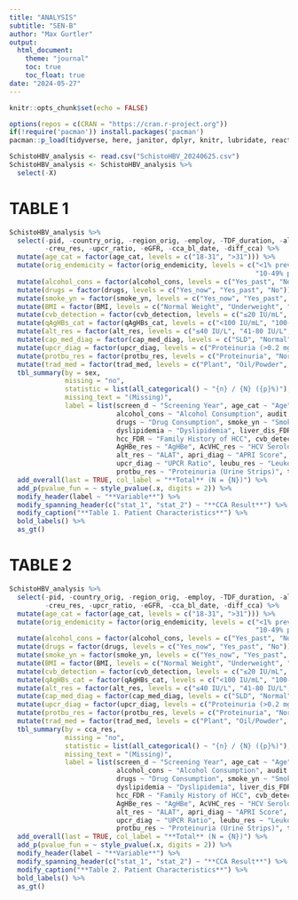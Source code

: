 ```yaml
---
title: "ANALYSIS"
subtitle: "SEN-B"
author: "Max Gurtler"
output: 
  html_document:
    theme: "journal"
    toc: true
    toc_float: true
date: "2024-05-27"
---
```



```r
knitr::opts_chunk$set(echo = FALSE)
```

```r
options(repos = c(CRAN = "https://cran.r-project.org"))
if(!require('pacman')) install.packages('pacman')
pacman::p_load(tidyverse, here, janitor, dplyr, knitr, lubridate, reactable, gtsummary)
```

```r
SchistoHBV_analysis <- read.csv("SchistoHBV_20240625.csv")
SchistoHBV_analysis <- SchistoHBV_analysis %>% 
  select(-X)
```


# TABLE 1

```r
SchistoHBV_analysis %>%
  select(-pid, -country_orig, -region_orig, -employ, -TDF_duration, -alt_elevated, -apri_score, -fibs_med_res, -fibs7, -fibs11, -cap_med_res, -protu_res, 
         -creu_res, -upcr_ratio, -eGFR, -cca_bl_date, -diff_cca) %>%
  mutate(age_cat = factor(age_cat, levels = c("18-31", ">31"))) %>%
  mutate(orig_endemicity = factor(orig_endemicity, levels = c("<1% prevalence (non-endemic)", "1-9.9% prevalence (low)", 
                                                              "10-49% prevalence (moderate)", "≥50% prevalence (high)", "Other Country"))) %>%
  mutate(alcohol_cons = factor(alcohol_cons, levels = c("Yes_past", "No"))) %>% 
  mutate(drugs = factor(drugs, levels = c("Yes_now", "Yes_past", "No"))) %>% 
  mutate(smoke_yn = factor(smoke_yn, levels = c("Yes_now", "Yes_past", "No"))) %>% 
  mutate(BMI = factor(BMI, levels = c("Normal Weight", "Underweight", "Overweight", "Obesity"))) %>% 
  mutate(cvb_detection = factor(cvb_detection, levels = c("≤20 IU/mL", "21-2000 IU/mL", "2001-20000 IU/mL", "≥20000 IU/mL"))) %>% 
  mutate(qAgHBs_cat = factor(qAgHBs_cat, levels = c("<100 IU/mL", "100-1000 IU/mL", ">1000 IU/mL"))) %>% 
  mutate(alt_res = factor(alt_res, levels = c("≤40 IU/L", "41-80 IU/L", ">80 IU/L"))) %>% 
  mutate(cap_med_diag = factor(cap_med_diag, levels = c("SLD", "Normal"))) %>%
  mutate(upcr_diag = factor(upcr_diag, levels = c("Proteinuria (>0.2 mg/mg)", "Normal (<0.2 mg/mg)"))) %>% 
  mutate(protbu_res = factor(protbu_res, levels = c("Proteinuria", "Normal"))) %>%
  mutate(trad_med = factor(trad_med, levels = c("Plant", "Oil/Powder", "None"))) %>%
  tbl_summary(by = sex,
              missing = "no",
              statistic = list(all_categorical() ~ "{n} / {N} ({p}%)"),
              missing_text = "(Missing)",
              label = list(screen_d ~ "Screening Year", age_cat ~ "Age", orig_endemicity ~ "Origin", reg_act ~ "Residence", 
                           alcohol_cons ~ "Alcohol Consumption", audit ~ "AUDIT-C Score", etg_res ~ "Dipstick EtG", 
                           drugs ~ "Drug Consumption", smoke_yn ~ "Smoking", HTA ~ "Hypertension", diabete ~ "Diabetes", 
                           dyslipidemia ~ "Dyslipidemia", liver_dis_FDR ~ "Family History of Liver Disease", 
                           hcc_FDR ~ "Family History of HCC", cvb_detection ~ "HBV viral load", qAgHBs_cat ~ "qAgHBs", 
                           AgHBe_res ~ "AgHBe", AcVHC_res ~ "HCV Serology", AcVHD_res ~ "HDV Serology", on_TDF_bl ~ "On TDF at Baseline",
                           alt_res ~ "ALAT", apri_diag ~ "APRI Score", fibs_med_diag ~ "FibroScan LSM", cap_med_diag ~ "FibroScan CAP", 
                           upcr_diag ~ "UPCR Ratio", leubu_res ~ "Leukocyturia (Urine Strips)", hembu_res ~ "Hematuria (Urine Strips)", 
                           protbu_res ~ "Proteinuria (Urine Strips)", trad_med ~ "Traditional Medicine", eGFR_diag ~ "eGFR")) %>%
  add_overall(last = TRUE, col_label = "**Total** (N = {N})") %>% 
  add_p(pvalue_fun = ~ style_pvalue(.x, digits = 2)) %>%
  modify_header(label ~ "**Variable**") %>%
  modify_spanning_header(c("stat_1", "stat_2") ~ "**CCA Result**") %>%
  modify_caption("**Table 1. Patient Characteristics**") %>%
  bold_labels() %>% 
  as_gt()

```

# TABLE 2

```r
SchistoHBV_analysis %>%
  select(-pid, -country_orig, -region_orig, -employ, -TDF_duration, -alt_elevated, -apri_score, -fibs_med_res, -fibs7, -fibs11, -cap_med_res, -protu_res, 
         -creu_res, -upcr_ratio, -eGFR, -cca_bl_date, -diff_cca) %>%
  mutate(age_cat = factor(age_cat, levels = c("18-31", ">31"))) %>%
  mutate(orig_endemicity = factor(orig_endemicity, levels = c("<1% prevalence (non-endemic)", "1-9.9% prevalence (low)", 
                                                              "10-49% prevalence (moderate)", "≥50% prevalence (high)", "Other Country"))) %>%
  mutate(alcohol_cons = factor(alcohol_cons, levels = c("Yes_past", "No"))) %>% 
  mutate(drugs = factor(drugs, levels = c("Yes_now", "Yes_past", "No"))) %>% 
  mutate(smoke_yn = factor(smoke_yn, levels = c("Yes_now", "Yes_past", "No"))) %>% 
  mutate(BMI = factor(BMI, levels = c("Normal Weight", "Underweight", "Overweight", "Obesity"))) %>% 
  mutate(cvb_detection = factor(cvb_detection, levels = c("≤20 IU/mL", "21-2000 IU/mL", "2001-20000 IU/mL", "≥20000 IU/mL"))) %>% 
  mutate(qAgHBs_cat = factor(qAgHBs_cat, levels = c("<100 IU/mL", "100-1000 IU/mL", ">1000 IU/mL"))) %>% 
  mutate(alt_res = factor(alt_res, levels = c("≤40 IU/L", "41-80 IU/L", ">80 IU/L"))) %>% 
  mutate(cap_med_diag = factor(cap_med_diag, levels = c("SLD", "Normal"))) %>%
  mutate(upcr_diag = factor(upcr_diag, levels = c("Proteinuria (>0.2 mg/mg)", "Normal (<0.2 mg/mg)"))) %>% 
  mutate(protbu_res = factor(protbu_res, levels = c("Proteinuria", "Normal"))) %>%
  mutate(trad_med = factor(trad_med, levels = c("Plant", "Oil/Powder", "None"))) %>%
  tbl_summary(by = cca_res,
              missing = "no",
              statistic = list(all_categorical() ~ "{n} / {N} ({p}%)"),
              missing_text = "(Missing)",
              label = list(screen_d ~ "Screening Year", age_cat ~ "Age", orig_endemicity ~ "Origin", reg_act ~ "Residence", 
                           alcohol_cons ~ "Alcohol Consumption", audit ~ "AUDIT-C Score", etg_res ~ "Dipstick EtG", 
                           drugs ~ "Drug Consumption", smoke_yn ~ "Smoking", HTA ~ "Hypertension", diabete ~ "Diabetes", 
                           dyslipidemia ~ "Dyslipidemia", liver_dis_FDR ~ "Family History of Liver Disease", 
                           hcc_FDR ~ "Family History of HCC", cvb_detection ~ "HBV viral load", qAgHBs_cat ~ "qAgHBs", 
                           AgHBe_res ~ "AgHBe", AcVHC_res ~ "HCV Serology", AcVHD_res ~ "HDV Serology", on_TDF_bl ~ "On TDF at Baseline",
                           alt_res ~ "ALAT", apri_diag ~ "APRI Score", fibs_med_diag ~ "FibroScan LSM", cap_med_diag ~ "FibroScan CAP", 
                           upcr_diag ~ "UPCR Ratio", leubu_res ~ "Leukocyturia (Urine Strips)", hembu_res ~ "Hematuria (Urine Strips)", 
                           protbu_res ~ "Proteinuria (Urine Strips)", trad_med ~ "Traditional Medicine", eGFR_diag ~ "eGFR")) %>%
  add_overall(last = TRUE, col_label = "**Total** (N = {N})") %>% 
  add_p(pvalue_fun = ~ style_pvalue(.x, digits = 2)) %>%
  modify_header(label ~ "**Variable**") %>%
  modify_spanning_header(c("stat_1", "stat_2") ~ "**CCA Result**") %>%
  modify_caption("**Table 2. Patient Characteristics**") %>%
  bold_labels() %>% 
  as_gt()
```

